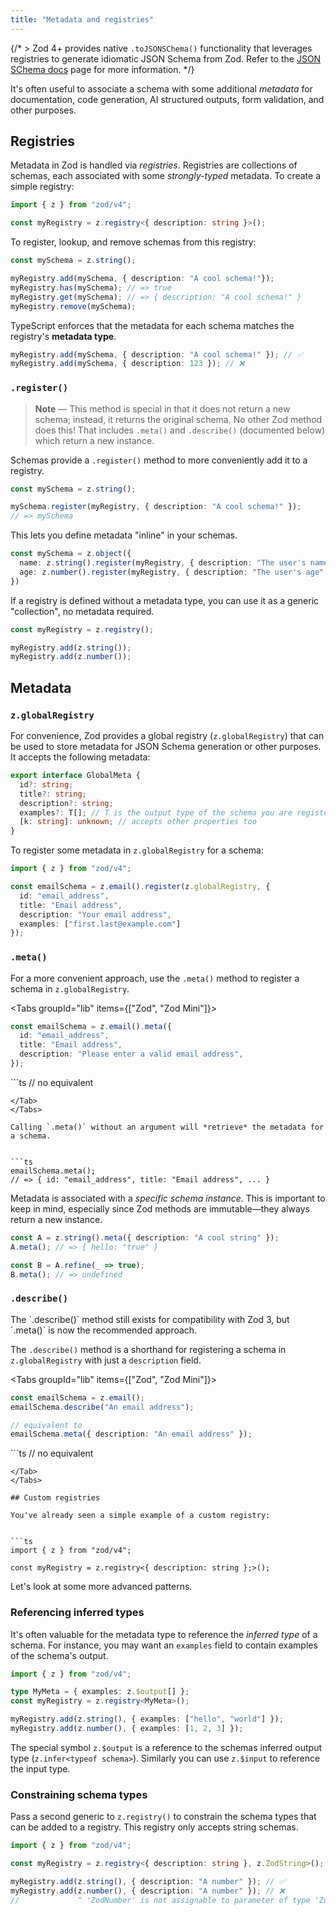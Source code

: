 ```yaml
---
title: "Metadata and registries"
---
```



{/* > Zod 4+ provides native `.toJSONSChema()` functionality that leverages registries to generate idiomatic JSON Schema from Zod. Refer to the [JSON SChema docs](/json-schema) page for more information. */}

It's often useful to associate a schema with some additional *metadata* for documentation, code generation, AI structured outputs, form validation, and other purposes.

## Registries

Metadata in Zod is handled via *registries*. Registries are collections of schemas, each associated with some *strongly-typed* metadata. To create a simple registry:

```ts
import { z } from "zod/v4";

const myRegistry = z.registry<{ description: string }>();
```

To register, lookup, and remove schemas from this registry:

```ts
const mySchema = z.string();

myRegistry.add(mySchema, { description: "A cool schema!"});
myRegistry.has(mySchema); // => true
myRegistry.get(mySchema); // => { description: "A cool schema!" }
myRegistry.remove(mySchema);
```

TypeScript enforces that the metadata for each schema matches the registry's **metadata type**.

```ts
myRegistry.add(mySchema, { description: "A cool schema!" }); // ✅
myRegistry.add(mySchema, { description: 123 }); // ❌
```

### `.register()`

> **Note** — This method is special in that it does not return a new schema; instead, it returns the original schema. No other Zod method does this! That includes `.meta()` and `.describe()` (documented below) which return a new instance.

Schemas provide a `.register()` method to more conveniently add it to a registry.

```ts
const mySchema = z.string();

mySchema.register(myRegistry, { description: "A cool schema!" });
// => mySchema
```

This lets you define metadata "inline" in your schemas.

```ts
const mySchema = z.object({
  name: z.string().register(myRegistry, { description: "The user's name" }),
  age: z.number().register(myRegistry, { description: "The user's age" }),
})
```

<Callout>
If a registry is defined without a metadata type, you can use it as a generic "collection", no metadata required.

```ts
const myRegistry = z.registry();

myRegistry.add(z.string());
myRegistry.add(z.number());
```
</Callout>


## Metadata

### `z.globalRegistry`

For convenience, Zod provides a global registry (`z.globalRegistry`) that can be used to store metadata for JSON Schema generation or other purposes. It accepts the following metadata:

```ts
export interface GlobalMeta {
  id?: string;
  title?: string;
  description?: string;
  examples?: T[]; // T is the output type of the schema you are registering
  [k: string]: unknown; // accepts other properties too
}
```

To register some metadata in `z.globalRegistry` for a schema:

```ts
import { z } from "zod/v4";

const emailSchema = z.email().register(z.globalRegistry, { 
  id: "email_address",
  title: "Email address",
  description: "Your email address",
  examples: ["first.last@example.com"]
});
```

### `.meta()`

For a more convenient approach, use the `.meta()` method to register a schema in `z.globalRegistry`. 

<Tabs groupId="lib" items={["Zod", "Zod Mini"]}>
<Tab value="Zod">
```ts
const emailSchema = z.email().meta({ 
  id: "email_address",
  title: "Email address",
  description: "Please enter a valid email address",
});
```
</Tab>
<Tab value="Zod Mini">
```ts
// no equivalent
  
 
```
</Tab>
</Tabs>

Calling `.meta()` without an argument will *retrieve* the metadata for a schema.


```ts
emailSchema.meta();
// => { id: "email_address", title: "Email address", ... }
```

Metadata is associated with a *specific schema instance.* This is important to keep in mind, especially since Zod methods are immutable—they always return a new instance.

```ts
const A = z.string().meta({ description: "A cool string" });
A.meta(); // => { hello: "true" }

const B = A.refine(_ => true);
B.meta(); // => undefined
```

### `.describe()`

<Callout>
The `.describe()` method still exists for compatibility with Zod 3, but `.meta()` is now the recommended approach.
</Callout>

The `.describe()` method is a shorthand for registering a schema in `z.globalRegistry` with just a `description` field.


<Tabs groupId="lib" items={["Zod", "Zod Mini"]}>
<Tab value="Zod">
```ts
const emailSchema = z.email();
emailSchema.describe("An email address");

// equivalent to
emailSchema.meta({ description: "An email address" });
```
</Tab>
<Tab value="Zod Mini">
```ts
// no equivalent
 
 
 
 
```
</Tab>
</Tabs>

## Custom registries

You've already seen a simple example of a custom registry:


```ts
import { z } from "zod/v4";

const myRegistry = z.registry<{ description: string };>();
```

Let's look at some more advanced patterns.

### Referencing inferred types

It's often valuable for the metadata type to reference the *inferred type* of a schema. For instance, you may want an `examples` field to contain examples of the schema's output.

```ts
import { z } from "zod/v4";

type MyMeta = { examples: z.$output[] };
const myRegistry = z.registry<MyMeta>();

myRegistry.add(z.string(), { examples: ["hello", "world"] });
myRegistry.add(z.number(), { examples: [1, 2, 3] });
```

The special symbol `z.$output` is a reference to the schemas inferred output type (`z.infer<typeof schema>`). Similarly you can use `z.$input` to reference the input type.

### Constraining schema types

Pass a second generic to `z.registry()` to constrain the schema types that can be added to a registry. This registry only accepts string schemas.

```ts
import { z } from "zod/v4";

const myRegistry = z.registry<{ description: string }, z.ZodString>();

myRegistry.add(z.string(), { description: "A number" }); // ✅
myRegistry.add(z.number(), { description: "A number" }); // ❌ 
//             ^ 'ZodNumber' is not assignable to parameter of type 'ZodString' 
```
